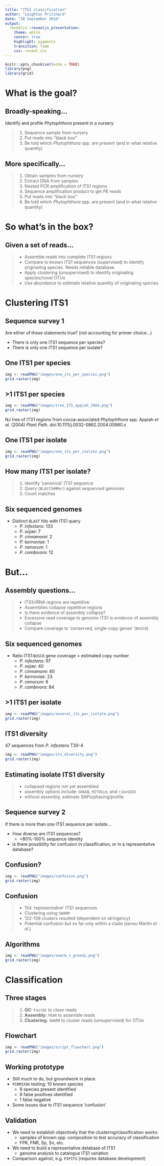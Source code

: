 ```yaml
---
title: "ITS1 classification"
author: "Leighton Pritchard"
date: "28 September 2016"
output: 
  revealjs::revealjs_presentation:
    theme: white
    center: true
    highlight: pygments
    transition: fade
    css: reveal.css
---
```


```r
knitr::opts_chunk$set(echo = TRUE)
library(png)
library(grid)
```


# What is the goal?


## Broadly-speaking…

Identify and profile *Phytophthora* present in a nursery

> 1. Sequence sample from nursery
> 2. Put reads into "black box"
> 3. Be told which *Phytophthora* spp. are present (and in what relative quantity)


## More specifically…

> 1. Obtain samples from nursery
> 2. Extract DNA from samples
> 3. Nested PCR amplification of ITS1 regions
> 4. Sequence amplification product to get PE reads
> 5. Put reads into "black box"
> 6. Be told which *Phytophthora* spp. are present (and in what relative quantity)


# So what's in the box?


## Given a set of reads…

> - Assemble reads into complete ITS1 regions
> - Compare to known ITS1 sequences (supervised) to identify originating species. Needs reliable database.
> - Apply clustering (unsupervised) to identify originating species/novel OTUs
> - Use abundance to estimate relative quantity of originating species


# Clustering ITS1


## Sequence survey 1

Are either of these statements true? (not accounting for primer choice…)

- There is only one ITS1 sequence per species?
- There is only one ITS1 sequence per isolate?


## One ITS1 per species

```r
img <- readPNG("images/one_its_per_species.png")
grid.raster(img)
```


## >1 ITS1 per species

```r
img <- readPNG("images/tree_ITS_appiah_2004.png")
grid.raster(img)
```

NJ tree of ITS1 regions from cocoa-associated *Phytophthora* spp. Appiah *et al.* (2004) *Plant Path.* doi:10.1111/j.0032-0862.2004.00980.x


## One ITS1 per isolate

```r
img <- readPNG("images/one_its_per_isolate.png")
grid.raster(img)
```


## How many ITS1 per isolate?

> 1. Identify 'canonical' ITS1 sequence
> 2. Query (`BLAST`/`HMMer`) against sequenced genomes
> 3. Count matches


## Six sequenced genomes

- Distinct `BLAST` hits with ITS1 query
    - *P. infestans*: 133
    - *P. sojae*: 7
    - *P. cinnamomi*: 2
    - *P. kernoviae*: 1
    - *P. ramorum*: 1
    - *P. cambivora*: 12


# But…


## Assembly questions…

> - ITS1/rRNA regions are repetitive
> - Assemblies collapse repetitive regions
> - Is there evidence of assembly collapse?
> - Excessive read coverage to genomic ITS1 is evidence of assembly collapse
> - Compare coverage to 'conserved, single-copy genes' (`BUSCO`)


## Six sequenced genomes

- Ratio ITS1:`BUSCO` gene coverage = estimated copy number
    - *P. infestans*: 97
    - *P. sojae*: 40
    - *P. cinnamomi*: 60
    - *P. kernoviae*: 23
    - *P. ramorum*: 8
    - *P. cambivora*: 84


## >1 ITS1 per isolate

```r
img <- readPNG("images/several_its_per_isolate.png")
grid.raster(img)
```


## ITS1 diversity

47 sequences from *P. infestans* T30-4

```r
img <- readPNG("images/its_diversity.png")
grid.raster(img)
```


## Estimating isolate ITS1 diversity

> - collapsed regions not yet assembled
> - assembly options include: `GRAbB`, `MITObim`, and `riboSEED`
> - without assembly, estimate SNPs/phasing/profile


## Sequence survey 2

If there is more than one ITS1 sequence per isolate…

- How diverse are ITS1 sequences?
    - <80%-100% sequence identity
- Is there possibility for confusion in classification, or in a representative database?


## Confusion?

```r
img <- readPNG("images/confusion.png")
grid.raster(img)
```


## Confusion

> - 154 'representative' ITS1 sequences
> - Clustering using `SWARM`
> - 122-138 clusters resulted (dependent on stringency)
> - Potential confusion *but* so far only within a clade (*sensu* Martin *et al.*)


## Algorithms

```r
img <- readPNG("images/swarm_v_greedy.png")
grid.raster(img)
```

# Classification


## Three stages

> 1. **QC:** `FastQC` to clean reads
> 2. **Assembly:** `PEAR` to assemble reads
> 3. **Clustering:** `SWARM` to cluster reads (unsupervised) for OTUs


## Flowchart

```r
img <- readPNG("images/script_flowchart.png")
grid.raster(img)
```


## Working prototype

- Still much to do, but groundwork in place
- `PCRMIX96` testing: 10 known species
    - 9 species present identified
    - 8 false positives identified
    - 1 false negative
- Some issues due to ITS1 sequence 'confusion'

## Validation

- We need to establish objectively that the clustering/classification works:
    - samples of known spp. composition to test accuracy of classification
    - FPR, FNR, Sp, Sn, etc.
- We need to build a representative database of ITS1
    - genome analysis to catalogue ITS1 variation
- Comparison against, e.g. `PIPITS` (requires database development)